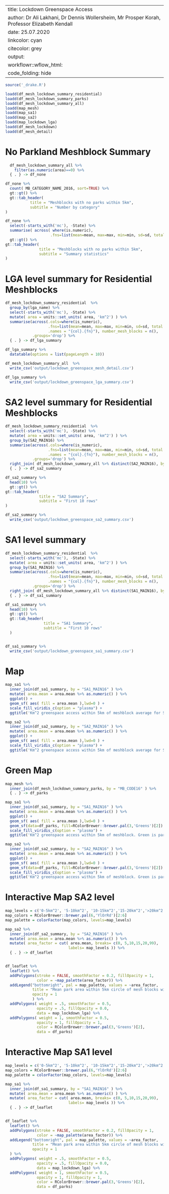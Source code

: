 
---
title:           Lockdown Greenspace Access
author:          Dr Ali Lakhani, Dr Dennis Wollersheim, Mr Prosper Korah, Professor Elizabeth Kendall
date:            25.07.2020
linkcolor:       cyan
citecolor:       grey
output:
workflowr::wflow_html:
code_folding: hide
---

\tableofcontents


```r

source('_drake.R')

loadd(df_mesh_lockdown_summary_residential)
loadd(df_mesh_lockdown_summary_parks)
loadd(df_mesh_lockdown_summary_all)
loadd(map_mesh)
loadd(map_sa1)
loadd(map_sa2)
loadd(map_lockdown_lga)
loadd(df_mesh_lockdown)
loadd(df_mesh_detail)
```

# No Parkland Meshblock Summary


```r

  df_mesh_lockdown_summary_all %>%
    filter(as.numeric(area)==0) %>%
  { . } -> df_none

df_none %>%
  count( MB_CATEGORY_NAME_2016, sort=TRUE) %>%
  gt::gt() %>%
  gt::tab_header(
           title = "Meshblocks with no parks within 5km",
           subtitle = "Number by category"
)

df_none %>%
  select(-starts_with('mc'), -State) %>%
  summarise( across( where(is.numeric),
                    .fns=list(mean=mean, max=max, min=min, sd=sd, total = sum))) %>%
  gt::gt() %>%
gt::tab_header(
               title = "Meshblocks with no parks within 5km",
               subtitle = "Summary statistics"
)
```

# LGA level summary for Residential Meshblocks


```r

df_mesh_lockdown_summary_residential  %>%
  group_by(lga_name) %>%
  select(-starts_with('mc'), -State) %>%
  mutate( area = units::set_units( area, 'km^2') ) %>%
  summarise(across(.cols=where(is_numeric),
                   .fns=list(mean=mean, max=max, min=min, sd=sd, total = sum),
                   .names = "{col}.{fn}"), number_mesh_blocks = n(),
            .groups='drop') %>%
  { . } -> df_lga_summary

df_lga_summary %>%
  datatable(options = list(pageLength = 10))

df_mesh_lockdown_summary_all  %>%
  write_csv('output/lockdown_greenspace_mesh_detail.csv')

df_lga_summary %>%
  write_csv('output/lockdown_greenspace_lga_summary.csv')

```

# SA2 level summary for Residential Meshblocks

```r

df_mesh_lockdown_summary_residential  %>%
  select(-starts_with('mc'), -State) %>%
  mutate( area = units::set_units( area, 'km^2') ) %>%
  group_by(SA2_MAIN16) %>%
  summarise(across(.cols=where(is_numeric),
                   .fns=list(mean=mean, max=max, min=min, sd=sd, total = sum),
                   .names = "{col}.{fn}"), number_mesh_blocks = n(),
            .groups='drop') %>%
  right_join( df_mesh_lockdown_summary_all %>% distinct(SA2_MAIN16), by ='SA2_MAIN16' ) %>%
  { . } -> df_sa2_summary

df_sa2_summary %>%
  head(10) %>%
  gt::gt() %>%
gt::tab_header(
               title = "SA2 Summary",
               subtitle = "First 10 rows"
)

df_sa2_summary %>%
  write_csv('output/lockdown_greenspace_sa2_summary.csv')

```

# SA1 level summary

```r

df_mesh_lockdown_summary_residential  %>%
  select(-starts_with('mc'), -State) %>%
  mutate( area = units::set_units( area, 'km^2') ) %>%
  group_by(SA1_MAIN16) %>%
  summarise(across(.cols=where(is_numeric),
                   .fns=list(mean=mean, max=max, min=min, sd=sd, total = sum),
                   .names = "{col}.{fn}"), number_mesh_blocks = n(),
            .groups='drop') %>%
  right_join( df_mesh_lockdown_summary_all %>% distinct(SA1_MAIN16), by ='SA1_MAIN16' ) %>%
  { . } -> df_sa1_summary

df_sa1_summary %>%
  head(10) %>%
  gt::gt() %>%
  gt::tab_header(
                 title = "SA1 Summary",
                 subtitle = "First 10 rows"
  )


df_sa1_summary %>%
  write_csv('output/lockdown_greenspace_sa1_summary.csv')

```

# Map
```r

map_sa1 %>%
  inner_join(df_sa1_summary, by = "SA1_MAIN16" ) %>%
  mutate( area.mean = area.mean %>% as.numeric() ) %>%
  ggplot() +
  geom_sf( aes( fill = area.mean ),lwd=0 ) +
  scale_fill_viridis_c(option = "plasma") +
  ggtitle('Km^2 greenspace access within 5km of meshblock average for SA1')

map_sa2 %>%
  inner_join(df_sa2_summary, by = "SA2_MAIN16" ) %>%
  mutate( area.mean = area.mean %>% as.numeric() ) %>%
  ggplot() +
  geom_sf( aes( fill = area.mean ),lwd=0 ) +
  scale_fill_viridis_c(option = "plasma") +
  ggtitle('Km^2 greenspace access within 5km of meshblock average for SA2')

```

# Green Map
```r

map_mesh %>%
  inner_join(df_mesh_lockdown_summary_parks, by = "MB_CODE16" ) %>%
  { . } -> df_parks

map_sa1 %>%
  inner_join(df_sa1_summary, by = "SA1_MAIN16" ) %>%
  mutate( area.mean = area.mean %>% as.numeric() ) %>%
  ggplot() +
  geom_sf( aes( fill = area.mean ),lwd=0 ) +
  geom_sf(data=df_parks, fill=RColorBrewer::brewer.pal(3,'Greens')[2]) +
  scale_fill_viridis_c(option = "plasma") +
  ggtitle('Km^2 greenspace access within 5km of meshblock. Green is parks')

map_sa2 %>%
  inner_join(df_sa2_summary, by = "SA2_MAIN16" ) %>%
  mutate( area.mean = area.mean %>% as.numeric() ) %>%
  ggplot() +
  geom_sf( aes( fill = area.mean ),lwd=0 ) +
  geom_sf(data=df_parks, fill=RColorBrewer::brewer.pal(3,'Greens')[2]) +
  scale_fill_viridis_c(option = "plasma") +
  ggtitle('Km^2 greenspace access within 5km of meshblock. Green is parks')


```


# Interactive Map SA2 level
```r

map_levels = c('0-5km^2', '5-10km^2', '10-15km^2','15-20km^2','>20km^2')
map_colors = RColorBrewer::brewer.pal(6,'YlOrRd')[2:6]
map_palette = colorFactor(map_colors, levels=map_levels)

map_sa2 %>%
  inner_join(df_sa2_summary, by = "SA2_MAIN16" ) %>%
  mutate( area.mean = area.mean %>% as.numeric() ) %>%
  mutate( area_factor = cut( area.mean, breaks= c(0, 5,10,15,20,99),
                            labels= map_levels )) %>%
  { . } -> df_leaflet


df_leaflet %>%
  leaflet() %>%
  addPolygons(stroke = FALSE, smoothFactor = 0.2, fillOpacity = 1,
              color = ~map_palette(area_factor)) %>%
  addLegend("bottomright", pal = map_palette, values = ~area_factor,
            title = "Mean park area within 5km circle of mesh blocks within SA2",
            opacity = 1
            ) %>%
  addPolygons( weight = .5, smoothFactor = 0.5,
              opacity = .5, fillOpacity = 0.0,
              data = map_lockdown_lga) %>%
  addPolygons( weight = 1, smoothFactor = 0.5,
              opacity = 1, fillOpacity = 1,
              color = RColorBrewer::brewer.pal(3,'Greens')[2],
              data = df_parks)

```

# Interactive Map SA1 level
```r

map_levels = c('0-5km^2', '5-10km^2', '10-15km^2','15-20km^2','>20km^2')
map_colors = RColorBrewer::brewer.pal(6,'YlOrRd')[2:6]
map_palette = colorFactor(map_colors, levels=map_levels)

map_sa1 %>%
  inner_join(df_sa1_summary, by = "SA1_MAIN16" ) %>%
  mutate( area.mean = area.mean %>% as.numeric() ) %>%
  mutate( area_factor = cut( area.mean, breaks= c(0, 5,10,15,20,99),
                            labels= map_levels )) %>%
  { . } -> df_leaflet


df_leaflet %>%
  leaflet() %>%
  addPolygons(stroke = FALSE, smoothFactor = 0.2, fillOpacity = 1,
              color = ~map_palette(area_factor)) %>%
  addLegend("bottomright", pal = map_palette, values = ~area_factor,
            title = "Mean park area within 5km circle of mesh blocks within SA2",
            opacity = 1
  ) %>%
  addPolygons( weight = .5, smoothFactor = 0.5,
              opacity = .5, fillOpacity = 0.0,
              data = map_lockdown_lga) %>%
  addPolygons( weight = 1, smoothFactor = 0.5,
              opacity = 1, fillOpacity = 1,
              color = RColorBrewer::brewer.pal(3,'Greens')[2],
              data = df_parks)

```
